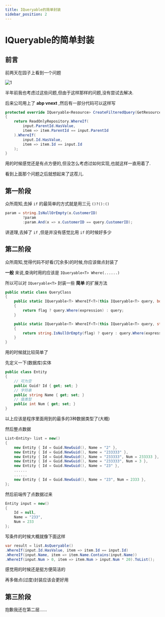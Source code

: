 ```yaml
---
title: IQueryable的简单封装
sidebar_position: 2
---
```

# IQueryable的简单封装

## 前言

前两天在园子上看到一个问题

![1](/img/queryquestion.png)

半年前我也考虑过这些问题,但由于这样那样的问题,没有尝试去解决.

后来公司用上了 **abp vnext** ,然后有一部分代码可以这样写

```csharp
protected override IQueryable<Resource> CreateFilteredQuery(GetResourceDto input)
{
    return ReadOnlyRepository.WhereIf(
        input.ParentId.HasValue,
        item => item.ParentId == input.ParentId
    ).WhereIf(
        input.Id.HasValue,
        item => item.Id == input.Id
    );
}
```

用的时候感觉还是有点方便的,但没怎么考虑过如何实现,也就这样一直用着了.

看到上面那个问题之后就想起来了这茬儿.

## 第一阶段

众所周知,去掉 `if` 的最简单的方式就是用三元 `()?():()`

```csharp
param = string.IsNullOrEmpty(x.CustomerID)
        ?param
        :param.And(x => x.CustomerID == query.CustomerID);
```

讲道理,去掉了 `if` ,但是并没有感觉比用 `if` 的时候好多少

## 第二阶段

众所周知,觉得代码不好看(冗余多)的时候,你应该做点封装了

**一般** 来说,查询时用的应该是 `IQueryable<T> Where(......)`

所以可以对 `IQueryable<T>` 封装一些 **简单** 的扩展方法

```csharp
public static class QueryClass
{
    public static IQueryable<T> WhereIf<T>(this IQueryable<T> query, bool flag, Expression<Func<T, bool>> expression)
    {
        return flag ? query.Where(expression) : query;
    }

    public static IQueryable<T> WhereIf<T>(this IQueryable<T> query, string flag, Expression<Func<T, bool>> expression)
    {
        return string.IsNullOrEmpty(flag) ? query : query.Where(expression);
    }
}
```

用的时候就比较简单了

先定义一下(数据库)实体

```csharp
public class Entity
{
    // 可为空
    public Guid? Id { get; set; }
    // 字符串
    public string Name { get; set; }
    // 值类型
    public int Num { get; set; }
}
```

以上应该是程序里面用到的最多的3种数据类型了(大概)

然后整点数据

```csharp
List<Entity> list = new()
{
    new Entity { Id = Guid.NewGuid(), Name = "2" },
    new Entity { Id = Guid.NewGuid(), Name = "233333" },
    new Entity { Id = Guid.NewGuid(), Name = "233333", Num = 233333 },
    new Entity { Id = Guid.NewGuid(), Name = "233333", Num = 3 },
    new Entity { Id = Guid.NewGuid(), Name = "23" },
    ......
    ......
    new Entity { Id = Guid.NewGuid(), Name = "23", Num = 2333 },
};
```

然后前端传了点数据过来

```csharp
Entity input = new()
{
    Id = null,
    Name = "233",
    Num = 233
};
```

写条件的时候大概就像下面这样

```csharp
var result = list.AsQueryable()
.WhereIf(input.Id.HasValue, item => item.Id == input.Id)
.WhereIf(input.Name, item => item.Name.Contains(input.Name))
.WhereIf(input.Num > 0, item => item.Num > input.Num * 20).ToList();
```

感觉用的时候还是挺方便简洁的

再多做点(过度)封装应该会更好用

## 第三阶段

抱歉我还在第二层......


